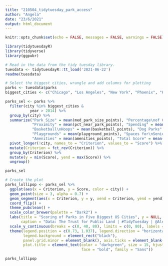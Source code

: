 ```yaml
---
title: "210504_tidytuesday_park_access"
author: "Angela"
date: "23/6/2021"
output: html_document
---
```


```r
knitr::opts_chunk$set(echo = FALSE, messages = FALSE, warnings = FALSE)
```

```r
library(tidytuesdayR)
library(tidyverse)
library(ggpubr)
```


```r
# Read in the data from the tidy tuesday library.
tuesdata <- tidytuesdayR::tt_load('2021-06-22')
readme(tuesdata)
```


```r
# Select the biggest cities, wrangle and add columns for plotting
parks <- tuesdata$parks
biggest_cities <- c("Chicago", "Los Angeles", "New York", "Phoenix", "Houston")

parks_sel <- parks %>%
  filter(city %in% biggest_cities &
           year > 2014) %>%
  group_by(city) %>%
  summarize("Park Size" = mean(med_park_size_points), "Percentage\nof City Area" = mean(park_pct_city_points), 
            "Proximity" = mean(pct_near_park_points), "Spending" = mean(spend_per_resident_points), 
            "Basketball\nHoops" = mean(basketball_points), "Dog Parks" = mean(dogpark_points), 
            "Playgrounds" = mean(playground_points), "Spaces for\nSeniors" = mean(rec_sr_points), 
            "Amenities" = mean(amenities_points), "Total Score" = mean(total_pct, na.rm = TRUE)) %>%
  pivot_longer(!city, names_to = "Criterion", values_to = "Score") %>%
  mutate(Criterion = fct_rev(Criterion)) %>%
  group_by(Criterion) %>%
  mutate(y = min(Score), yend = max(Score)) %>%
  ungroup()

parks_sel
```


```r
# Create the plot
parks_lollipop <- parks_sel %>%
  ggplot(aes(x = Criterion, y = Score, color = city)) +
  geom_point(size = 3, alpha = 0.7) +
  geom_segment(aes(x = Criterion, y = y, xend = Criterion, yend = yend), color = "black", size = 0.1) +
  coord_flip() +
  theme_pubclean() +
  scale_color_brewer(palette = "Dark2") +
  labs(title = "Scoring of Parks in Five Biggest US Cities", y = NULL, x = NULL,
       caption = "Data: The Trust for Public Land | #TidyTuesday | @Alessine") +
  scale_y_continuous(breaks = c(0, 40, 80), limits = c(0, 80), labels = c("low", "medium", "high")) +
  theme(legend.position = c(0.73, 1.037), legend.direction = "horizontal", legend.title = element_blank(),
        legend.background = element_rect("black"),
        panel.grid.minor = element_blank(), axis.ticks = element_blank(),
        plot.title = element_text(color = "darkgreen", size = 15, hjust = -0.2, 
                                  face = "bold", family = "Sans"))

parks_lollipop
```




